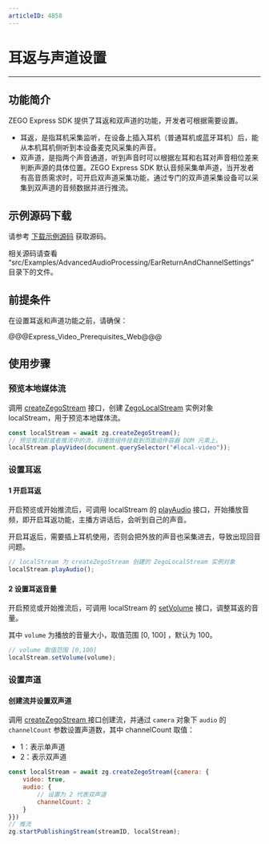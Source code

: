 ```yaml
---
articleID: 4858
---
```

# 耳返与声道设置

- - -

## 功能简介

ZEGO Express SDK 提供了耳返和双声道的功能，开发者可根据需要设置。

- 耳返，是指耳机采集监听，在设备上插入耳机（普通耳机或蓝牙耳机）后，能从本机耳机侧听到本设备麦克风采集的声音。
- 双声道，是指两个声音通道，听到声音时可以根据左耳和右耳对声音相位差来判断声源的具体位置。ZEGO Express SDK 默认音频采集单声道，当开发者有高音质需求时，可开启双声道采集功能，通过专门的双声道采集设备可以采集到双声道的音频数据并进行推流。

## 示例源码下载

请参考 [下载示例源码](!DownloadDemo/DownloadDemo) 获取源码。

相关源码请查看 “src/Examples/AdvancedAudioProcessing/EarReturnAndChannelSettings” 目录下的文件。

## 前提条件

在设置耳返和声道功能之前，请确保：

@@@Express_Video_Prerequisites_Web@@@

## 使用步骤

### 预览本地媒体流

调用 [createZegoStream](@createZegoStream) 接口，创建 [ZegoLocalStream](@-ZegoLocalStream) 实例对象 localStream，用于预览本地媒体流。

```js
const localStream = await zg.createZegoStream();
// 预览推流前或者推流中的流，将播放组件挂载到页面组件容器 DOM 元素上。
localStream.playVideo(document.querySelector("#local-video"));
```

### 设置耳返

#### 1 开启耳返

开启预览或开始推流后，可调用 localStream 的 [playAudio](@playAudio) 接口，开始播放音频，即开启耳返功能，主播方讲话后，会听到自己的声音。

<div class="mk-warning">

开启耳返后，需要插上耳机使用，否则会把外放的声音也采集进去，导致出现回音问题。
</div>

```javascript
// localStream 为 createZegoStream 创建的 ZegoLocalStream 实例对象
localStream.playAudio();
```

#### 2 设置耳返音量

开启预览或开始推流后，可调用 localStream 的 [setVolume](@setVolume) 接口，调整耳返的音量。

其中 `volume` 为播放的音量大小，取值范围 [0, 100] ，默认为 100。

```javascript
// volume 取值范围 [0,100] 
localStream.setVolume(volume);
```

### 设置声道

#### 创建流并设置双声道

调用 [createZegoStream ](@createZegoStream) 接口创建流，并通过 `camera` 对象下 `audio` 的 `channelCount` 参数设置声道数，其中 channelCount 取值：

* 1：表示单声道
* 2：表示双声道

```javascript
const localStream = await zg.createZegoStream({camera: {
    video: true,
    audio: {
        // 设置为 2 代表双声道
        channelCount: 2
    } 
}})
// 推流
zg.startPublishingStream(streamID, localStream);
```
